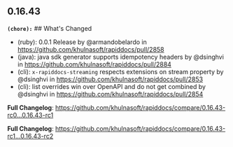 ## 0.16.43
**`(chore):`** ## What's Changed
* (ruby): 0.0.1 Release by @armandobelardo in https://github.com/khulnasoft/rapiddocs/pull/2858
* (java): java sdk generator supports idempotency headers by @dsinghvi in https://github.com/khulnasoft/rapiddocs/pull/2884
* (cli): `x-rapiddocs-streaming` respects extensions on stream property by @dsinghvi in https://github.com/khulnasoft/rapiddocs/pull/2853
* (cli): list overrides win over OpenAPI and do not get combined by @dsinghvi in https://github.com/khulnasoft/rapiddocs/pull/2854

**Full Changelog**: https://github.com/khulnasoft/rapiddocs/compare/0.16.43-rc0...0.16.43-rc1


**Full Changelog**: https://github.com/khulnasoft/rapiddocs/compare/0.16.43-rc1...0.16.43-rc2


